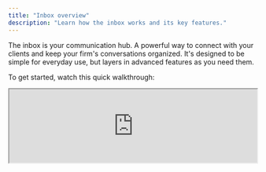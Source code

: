 ```yaml
---
title: "Inbox overview"
description: "Learn how the inbox works and its key features."
---
```


The inbox is your communication hub. A powerful way to connect with your clients and keep your firm's conversations organized. It's designed to be simple for everyday use, but layers in advanced features as you need them.

To get started, watch this quick walkthrough:

<Frame>
  <iframe src="https://www.loom.com/embed/38745812b63b4107970fea28ad0e799c?hideEmbedTopBar=true" width="100%" height={400} style={{ height:"400px" }} allowFullScreen />
</Frame>

## Your inbox at a glance

Let's highlight a few of the key parts of the inbox.

<Frame>
  ![Inbox overview with numbered callouts](/images/explainers/inbox-overview.png)
</Frame>

<Steps>
  <Step title="Inbox selector">
    If you have multiple numbers in your workspace, you'll see them listed here. Toggle between them to switch which inbox you're viewing.
  </Step>
  <Step title="Calls and texts tabs">
    Jump between your call history and text conversations with a single click.
  </Step>
  <Step title="Start a new conversation">
    Click here to begin a new text conversation with a client or contact.
  </Step>
  <Step title="Message actions">
    Each message and call has actions available - use these to access advanced features like linking conversations, assigning to team members, or marking as important.
  </Step>
  <Step title="Message composer">
    Write your message here. You can add media (images, documents, etc.) to make your messages more engaging.
  </Step>
  <Step title="Side menu">
    View the connected client record and jump directly to your CRM if you have an integration enabled.
  </Step>
</Steps>

## Start simple, grow as you need

You can use the inbox for straightforward texting and calling right away. When you're ready, explore features like:

- **Group messages**: Send to multiple people at once
- **Start workflow**: For Wealthbox integrations, can kick off workflows from your inbox
- **Create task**: For some CRM integrations, can create a CRM task right from your inbox
- **Set reminders**: Don't forget to followup with your people by settings a reminder
- **Schedule messages**: Write the message now, but send it later

The inbox grows with you - use what you need today, discover more when you're ready.